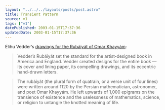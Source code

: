 ```yaml
---
layout: "../../../layouts/posts/post.astro"
title: Transient Pattern
source: v1
tags: ["v1"]
datePublished: 2003-01-15T17:37:36
updatedDate: 2003-01-15T17:37:36
---
```


Elihu Vedder&#8217;s [drawings for the Rub&aacute;iy&aacute;t of Omar Khayy&aacute;m][1]:

> Vedder&#8217;s Rub&aacute;iy&aacute;t set the standard for the artist-designed book in America and England. Vedder created designs for the entire book &#8212; its cover and lining paper, its compelling drawings, and its eccentric hand-drawn letters.

> The rub&aacute;iy&aacute;t (the plural form of quatrain, or a verse unit of four lines) were written around 1120 by the Persian mathematician, astronomer, and poet Omar Khayy&aacute;m. He left upwards of 1,000 epigrams on the transience of existence and the uselessness of mathematics, science, or religion to untangle the knotted meaning of life.

[1]: http://nmaa-ryder.si.edu/collections/exhibits/vedder/ "Smithsonian American Art Museum: Elihu Vedder's designs for the Rubáiyát of Omar Khayyám"
